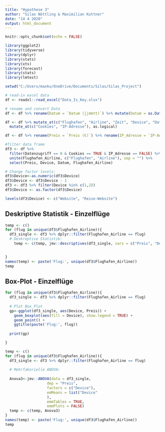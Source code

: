 ```yaml
---
title: "Hypothese 3"
author: "Silas Nöttling & Maximilian Kuttner"
date: "14 4 2020"
output: html_document
---
```


```r
knitr::opts_chunk$set(echo = FALSE)
```

```r
library(ggplot2)
library(tidyverse)
library(dplyr)
library(stats)
library(xts)
library(forecast)
library(stats)
library(lmtest)
```

```r
setwd("C:/Users/maxku/OneDrive/Documents/Silas/Silas_Project")
```

```r
# read-in excel data
df <- readxl::read_excel("Data_Is_Key.xlsx")
```

```r
# rename and convert Data
df <- df %>% rename(Datum = `Datum (jjmmtt)`) %>% mutate(Datum = as.Date(Datum, format = "%y%m%d"))

df <- df %>% mutate_at(c("Flughafen", "Airline", "Zeit", "Device", "Datenzugriff"), as.factor) %>% 
  mutate_at(c("Cookies", "IP-Adresse"), as.logical)

df <- df %>% rename(Preis = `Preis (€)`) %>% rename(IP_Adresse = `IP-Adresse`)


```

````r
#filter data frame
df3 <- df %>%
  filter(Datenzugriff == 0 & Cookies == TRUE & IP_Adresse == FALSE) %>% 
  unite(Flughafen_Airline, c("Flughafen", "Airline"), sep = "") %>% 
  select(Preis, Device, Datum, Flughafen_Airline)

# Change factor levels:
df3$Device<-as.numeric(df3$Device)
df3$Device <- df3$Device - 1
df3 <- df3 %>% filter(Device %in% c(1,2))
df3$Device <- as.factor(df3$Device)

levels(df3$Device) <- c("Website", "Reise-Website")
````



## Deskriptive Statistik - Einzelflüge
````r
temp <- c()
for (flug in unique(df3$Flughafen_Airline)){
  df3_single <- df3 %>% dplyr::filter(Flughafen_Airline == flug)
  # Deskreptive Statistik:
    temp <- c(temp, jmv::descriptives(df3_single, vars = c("Preis", "Device"), sd = TRUE, missing = TRUE, freq = TRUE))

  
}
names(temp) <- paste('Flug:', unique(df3$Flughafen_Airline))
temp
````


## Box-Plot - Einzelflüge
````r

for (flug in unique(df3$Flughafen_Airline)){
  df3_single <- df3 %>% dplyr::filter(Flughafen_Airline == flug)
  
  # Plot Box_Plot
  gp<-ggplot(df3_single, aes(Device, Preis)) +
    geom_boxplot(aes(fill = Device), show.legend = TRUE) +
    geom_point() +
    ggtitle(paste('Flug:', flug))
  
  print(gp)

}

````


````r
temp <- c()
for (flug in unique(df3$Flughafen_Airline)){
  df3_single <- df3 %>% dplyr::filter(Flughafen_Airline == flug)
  
  # Mehrfakorielle ANOVA:
  
  Anova3<-jmv::ANOVA(data = df3_single, 
                   dep = "Preis",
                   factors = c("Device"),
                   emMeans = list("Device"
                   ),
                   emmTables = TRUE,
                   emmPlots = FALSE)
  temp <- c(temp, Anova3)
}
names(temp) <- paste('Flug:', unique(df3$Flughafen_Airline))
temp
````
